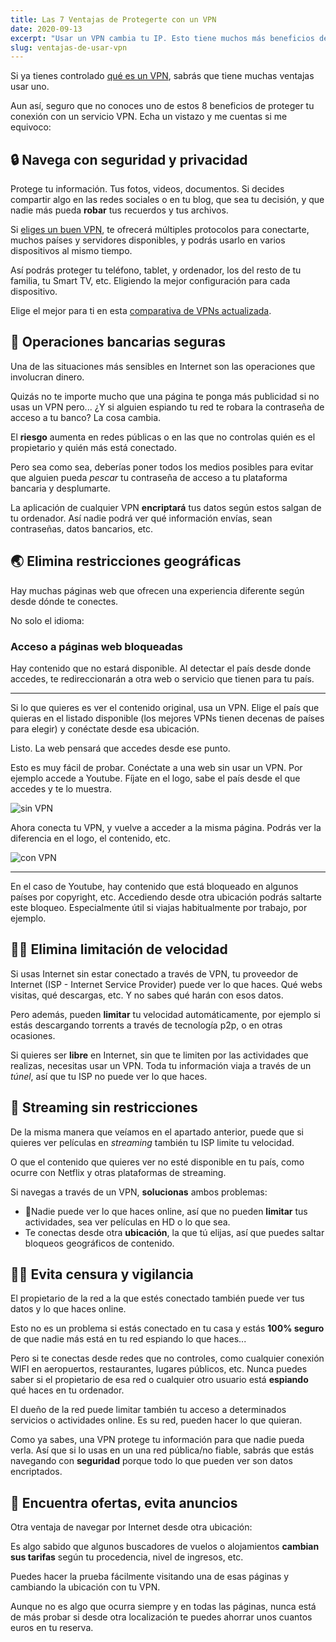 ```yaml
---
title: Las 7 Ventajas de Protegerte con un VPN
date: 2020-09-13
excerpt: "Usar un VPN cambia tu IP. Esto tiene muchos más beneficios de los que piensas"
slug: ventajas-de-usar-vpn
---
```


Si ya tienes controlado [qué es un VPN](/guias/que-es-vpn/), sabrás que tiene muchas ventajas usar uno.

Aun así, seguro que no conoces uno de estos 8 beneficios de proteger tu conexión con un servicio VPN. Echa un vistazo y me cuentas si me equivoco:

## 🔒 Navega con seguridad y privacidad

Protege tu información. Tus fotos, videos, documentos. Si decides compartir algo en las redes sociales o en tu blog, que sea tu decisión, y que nadie más pueda **robar** tus recuerdos y tus archivos.

Si [eliges un buen VPN](/guias/como-elegir-mejor-vpn/), te ofrecerá múltiples protocolos para conectarte, muchos países y servidores disponibles, y podrás usarlo en varios dispositivos al mismo tiempo.

Así podrás proteger tu teléfono, tablet, y ordenador, los del resto de tu familia, tu Smart TV, etc. Eligiendo la mejor configuración para cada dispositivo.

Elige el mejor para ti en esta [comparativa de VPNs actualizada](/guias/mejor-vpn-comparativa/).

## 🏦 Operaciones bancarias seguras

Una de las situaciones más sensibles en Internet son las operaciones que involucran dinero.

Quizás no te importe mucho que una página te ponga más publicidad si no usas un VPN pero... ¿Y si alguien espiando tu red te robara la contraseña de acceso a tu banco? La cosa cambia.

El **riesgo** aumenta en redes públicas o en las que no controlas quién es el propietario y quién más está conectado.

Pero sea como sea, deberías poner todos los medios posibles para evitar que alguien pueda _pescar_ tu contraseña de acceso a tu plataforma bancaria y desplumarte.

La aplicación de cualquier VPN **encriptará** tus datos según estos salgan de tu ordenador. Así nadie podrá ver qué información envías, sean contraseñas, datos bancarios, etc.

## 🌏 Elimina restricciones geográficas

Hay muchas páginas web que ofrecen una experiencia diferente según desde dónde te conectes.

No solo el idioma:

### Acceso a páginas web bloqueadas

Hay contenido que no estará disponible. Al detectar el país desde donde accedes, te redireccionarán a otra web o servicio que tienen para tu país.

---

Si lo que quieres es ver el contenido original, usa un VPN. Elige el país que quieras en el listado disponible (los mejores VPNs tienen decenas de países para elegir) y conéctate desde esa ubicación.

Listo. La web pensará que accedes desde ese punto.

Esto es muy fácil de probar. Conéctate a una web sin usar un VPN. Por ejemplo accede a Youtube. Fíjate en el logo, sabe el país desde el que accedes y te lo muestra.

![sin VPN](https://cdn.zappy.app/70029d4b88d6834b3e191e087887f35d.png)

Ahora conecta tu VPN, y vuelve a acceder a la misma página. Podrás ver la diferencia en el logo, el contenido, etc.

![con VPN](https://cdn.zappy.app/7505c7736b13798495e7516f61dd40d6.png)

---

En el caso de Youtube, hay contenido que está bloqueado en algunos países por copyright, etc. Accediendo desde otra ubicación podrás saltarte este bloqueo. Especialmente útil si viajas habitualmente por trabajo, por ejemplo.

## 🏃‍♂️ Elimina limitación de velocidad

Si usas Internet sin estar conectado a través de VPN, tu proveedor de Internet (ISP - Internet Service Provider) puede ver lo que haces. Qué webs visitas, qué descargas, etc. Y no sabes qué harán con esos datos.

Pero además, pueden **limitar** tu velocidad automáticamente, por ejemplo si estás descargando torrents a través de tecnología p2p, o en otras ocasiones.

Si quieres ser **libre** en Internet, sin que te limiten por las actividades que realizas, necesitas usar un VPN. Toda tu información viaja a través de un _túnel_, así que tu ISP no puede ver lo que haces.

## 🎦 Streaming sin restricciones

De la misma manera que veíamos en el apartado anterior, puede que si quieres ver películas en _streaming_ también tu ISP limite tu velocidad.

O que el contenido que quieres ver no esté disponible en tu país, como ocurre con Netflix y otras plataformas de streaming.

Si navegas a través de un VPN, **solucionas** ambos problemas:

- Nadie puede ver lo que haces online, así que no pueden **limitar** tus actividades, sea ver películas en HD o lo que sea.
- Te conectas desde otra **ubicación**, la que tú elijas, así que puedes saltar bloqueos geográficos de contenido.

## 🕵️‍♂️ Evita censura y vigilancia

El propietario de la red a la que estés conectado también puede ver tus datos y lo que haces online.

Esto no es un problema si estás conectado en tu casa y estás **100% seguro** de que nadie más está en tu red espiando lo que haces...

Pero si te conectas desde redes que no controles, como cualquier conexión WIFI en aeropuertos, restaurantes, lugares públicos, etc. Nunca puedes saber si el propietario de esa red o cualquier otro usuario está **espiando** qué haces en tu ordenador.

El dueño de la red puede limitar también tu acceso a determinados servicios o actividades online. Es su red, pueden hacer lo que quieran.

Como ya sabes, una VPN protege tu información para que nadie pueda verla. Así que si lo usas en un una red pública/no fiable, sabrás que estás navegando con **seguridad** porque todo lo que pueden ver son datos encriptados.

## 🛫 Encuentra ofertas, evita anuncios

Otra ventaja de navegar por Internet desde otra ubicación:

Es algo sabido que algunos buscadores de vuelos o alojamientos **cambian sus tarifas** según tu procedencia, nivel de ingresos, etc.

Puedes hacer la prueba fácilmente visitando una de esas páginas y cambiando la ubicación con tu VPN.

Aunque no es algo que ocurra siempre y en todas las páginas, nunca está de más probar si desde otra localización te puedes ahorrar unos cuantos euros en tu reserva.
